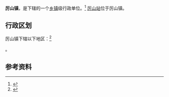 {{中国乡级行政区|42/13/21/101/000}}

'''厉山镇'''，是{{PRC admin/fullname|42/13/21/101/000|3}}下辖的一个[[乡镇|乡镇]]级行政单位。<ref>{{PRC admin/ref sgc|{{PRC admin/parent|42/13/21/101/000}}}}</ref> [[厉山站|厉山站]]位于厉山镇。

== 行政区划 ==

厉山镇下辖以下地区：<ref>{{PRC admin/ref sgc|42/13/21/101/000}}</ref>

{{PRC admin/children|42/13/21/101/000}}。

== 参考资料 ==

{{reflist}}

{{湖北行政区划小作品}}
{{PRC admin/navcat|42/13/21/101/000}}